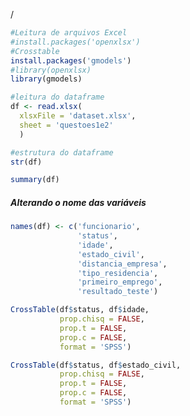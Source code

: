 /

```r
#Leitura de arquivos Excel
#install.packages('openxlsx') 
#Crosstable
install.packages('gmodels') 
#library(openxlsx)
library(gmodels)
```

```r
#leitura do dataframe
df <- read.xlsx(
  xlsxFile = 'dataset.xlsx',
  sheet = 'questoes1e2'
  )
```

```r
#estrutura do dataframe
str(df)
```

```r
summary(df)
```

##### Alterando o nome das variáveis

```r
names(df) <- c('funcionario',
               'status',
               'idade',
               'estado_civil',
               'distancia_empresa',
               'tipo_residencia',
               'primeiro_emprego',
               'resultado_teste')
```

```r
CrossTable(df$status, df$idade,
           prop.chisq = FALSE,
           prop.t = FALSE,
           prop.c = FALSE,
           format = 'SPSS')
```

```r
CrossTable(df$status, df$estado_civil,
           prop.chisq = FALSE,
           prop.t = FALSE,
           prop.c = FALSE,
           format = 'SPSS')
```
